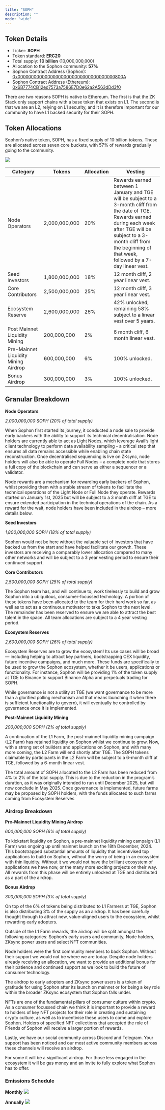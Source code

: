 ```yaml
---
title: "SOPH"
description: ""
mode: "wide"
---
```


## **Token Details**

- Ticker: **SOPH**
- Token standard: **ERC20**
- Total supply: **10 billion** (10,000,000,000)
- Allocation to the Sophon community: **57%**
- Sophon Contract Address (Sophon): 
[0x000000000000000000000000000000000000800A](https://sophscan.xyz/token/0x000000000000000000000000000000000000800A)
- Sophon Contract Address (Ethereum): 
[0x6B7774CB12ed7573a7586E7D0e62a2A563dDd3f0](https://etherscan.io/token/0x6B7774CB12ed7573a7586E7D0e62a2A563dDd3f0)

There are two reasons SOPH is native to Ethereum. The first is that the ZK Stack only support chains with a base token that exists on L1. The second is that we are an L2, relying on L1 security, and it is therefore important for our community to have L1 backed security for their SOPH.

## Token Allocations

Sophon’s native token, SOPH, has a fixed supply of 10 billion tokens. These are allocated across seven core buckets, with 57% of rewards gradually going to the community.

<img src="/images/tokenomics/token_allocation.webp" />

| **Category**                         | **Tokens**    | **Allocation** | **Vesting**                                                                                                                                                                                                                                      |
| ------------------------------------ | ------------- | -------------- | ------------------------------------------------------------------------------------------------------------------------------------------------------------------------------------------------------------------------------------------------ |
| Node Operators                       | 2,000,000,000 | 20%            | Rewards earned between 1 January and TGE will be subject to a 3-month cliff from the date of TGE. Rewards earned during each week after TGE will be subject to a 3-month cliff from the beginning of that week, followed by a 7-day linear vest. |
| Seed Investors                       | 1,800,000,000 | 18%            | 12 month cliff, 2 year linear vest.                                                                                                                                                                                                              |
| Core Contributors                    | 2,500,000,000 | 25%            | 12 month cliff, 3 year linear vest.                                                                                                                                                                                                              |
| Ecosystem Reserve                    | 2,600,000,000 | 26%            | 42% unlocked, remaining 58% subject to a linear vest over 5 years.                                                                                                                                                                               |
| Post Mainnet Liquidity Mining        | 200,000,000   | 2%             | 6 month cliff, 6 month linear vest.                                                                                                                                                                                                              |
| Pre-Mainnet Liquidity Mining Airdrop | 600,000,000   | 6%             | 100% unlocked.                                                                                                                                                                                                                                   |
| Bonus Airdrop                        | 300,000,000   | 3%             | 100% unlocked.                                                                                                                                                                                                                                   |

## Granular Breakdown

**Node Operators**

_2,000,000,000 SOPH (20% of total supply)_

When Sophon first started its journey, it conducted a node sale to provide early backers with the ability to support its technical decentralisation. Node holders are currently able to act as Light Nodes, which leverage Avail’s light client technology to perform data availability sampling - a critical step that ensures all data remains accessible while enabling chain state reconstruction. Once decentralised sequencing is live on ZKsync, node holders will also be able to operate Full Nodes – a complete node that stores a full copy of the blockchain and can serve as either a sequencer or a validator.

Node rewards are a mechanism for rewarding early backers of Sophon, whilst providing them with a stable stream of tokens to facilitate the technical operations of the Light Node or Full Node they operate. Rewards started on January 1st, 2025 but will be subject to a 3 month cliff at TGE to ensure extended participation in the technical operations of the chain. As a reward for the wait, node holders have been included in the airdrop – more details below.

**Seed Investors**

_1,800,000,000 SOPH (18% of total supply)_

Sophon would not be here without the valuable set of investors that have backed us from the start and have helped facilitate our growth. These investors are receiving a comparably lower allocation compared to many other networks and will be subject to a 3 year vesting period to ensure their continued support.

**Core Contributors**

_2,500,000,000 SOPH (25% of total supply)_

The Sophon team has, and will continue to, work tirelessly to build and grow Sophon into a ubiquitous, consumer-focussed technology. A portion of these tokens have been allocated to the team for their hard work so far, as well as to act as a continuous motivator to take Sophon to the next level. The remainder has been reserved to ensure we are able to attract the best talent in the space. All team allocations are subject to a 4 year vesting period.

**Ecosystem Reserves**

_2,600,000,000 SOPH (26% of total supply)_

Ecosystem Reserves are to grow the ecosystem! Its use cases will be broad — including helping to attract key partners, bootstrapping CEX liquidity, future incentive campaigns, and much more. These funds are specifically to be used to grow the Sophon ecosystem, whether it be users, applications or functionality. For instance, Sophon will be providing 1% of the token supply at TGE to Binance to support Binance Alpha and perpetuals trading for SOPH.

While governance is not a utility at TGE (we want governance to be more than a glorified polling mechanism and that means launching it when there is sufficient functionality to govern), it will eventually be controlled by governance once it is implemented.

**Post-Mainnet Liquidity Mining**

_200,000,000 SOPH (2% of total supply)_

A continuation of the L1 Farm, the post-mainnet liquidity mining campaign (L2 Farm) has retained liquidity on Sophon whilst we continue to grow. Now, with a strong set of builders and applications on Sophon, and with many more coming, the L2 Farm will end shortly after TGE.  The SOPH tokens claimable by participants in the L2 Farm will be subject to a 6-month cliff at TGE, followed by a 6-month linear vest.

The total amount of SOPH allocated to the L2 Farm has been reduced from 4% to 2% of the total supply. This is due to the reduction in the program’s duration, as it was originally intended to run until December 2025, but will now conclude in May 2025. Once governance is implemented, future farms may be proposed by SOPH holders, with the funds allocated to such farms coming from Ecosystem Reserves.

### Airdrop Breakdown

**Pre-Mainnet Liquidity Mining Airdrop**

_600,000,000 SOPH (6% of total supply)_

To kickstart liquidity on Sophon, a pre-mainnet liquidity mining campaign (L1 Farm) was ongoing up until mainnet launch on the 18th December, 2024. This bootstrapped substantial amounts of liquidity that incentivised top applications to build on Sophon, without the worry of being in an ecosystem with thin liquidity. Without it we would not have the brilliant ecosystem of applications we have now, or the many more exciting projects on their way. All rewards from this phase will be entirely unlocked at TGE and distributed as a part of the airdrop.

**Bonus Airdrop**

_300,000,000 SOPH (3% of total supply)_

On top of the 6% of tokens being distributed to L1 Farmers at TGE, Sophon is also distributing 3% of the supply as an airdrop. It has been carefully thought through to attract new, value-aligned users to the ecosystem, whilst rewarding early adopters.

Outside of the L1 Farm rewards, the airdrop will be split amongst the following categories: Sophon’s early users and community, Node holders, ZKsync power users and select NFT communities.

Node holders were the first community members to back Sophon. Without their support we would not be where we are today. Despite node holders already receiving an allocation, we want to provide an additional bonus for their patience and continued support as we look to build the future of consumer technology.

The airdrop to early adopters and ZKsync power users is a token of gratitude for using Sophon after its launch on mainnet or for being a key role within the broader ZKsync ecosystem that Sophon falls under.

NFTs are one of the fundamental pillars of consumer culture within crypto. As a consumer focussed chain we think it is important to provide a reward to holders of key NFT projects for their role in creating and sustaining crypto culture, as well as to incentivise these users to come and explore Sophon. Holders of specified NFT collections that accepted the role of Friends of Sophon will receive a larger portion of rewards.

Lastly, we have our social community across Discord and Telegram. Your support has been noticed and our most active community members across these channels will receive an airdrop.

For some it will be a significant airdrop. For those less engaged in the ecosystem it will be gas money and an invite to fully explore what Sophon has to offer.

### **Emissions Schedule**

**Monthly**
<img src="/images/tokenomics/soph_supply_monthly.webp" />

**Annually**
<img src="/images/tokenomics/soph_supply_annually.webp" />
